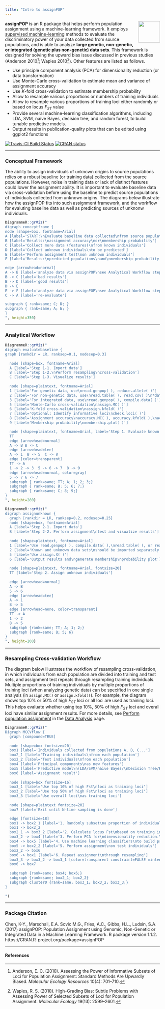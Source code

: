 ```yaml
---
title: "Intro to assignPOP"
---
```


<img src="https://www.r-project.org/logo/Rlogo.svg" width="70" align="right"> 

**assignPOP** is an R package that helps perform population assignment using a machine-learning framework. It employs [supervised machine-learning](https://en.wikipedia.org/wiki/Supervised_learning) methods to evaluate the discriminatory power of your data collected from source populations, and is able to analyze **large genetic, non-genetic, or integrated (genetic plus non-genetic) data sets**. This framework is designed for solving the upward bias issue discussed in previous studies (Anderson 2010^[Anderson, E. C. (2010). Assessing the Power of Informative Subsets of Loci for Population Assignment: Standard Methods Are Upwardly Biased. *Molecular Ecology Resources* 10(4): 701–710.]; Waples 2010^[Waples, R. S. (2010). High-Grading Bias: Subtle Problems with Assessing Power of Selected Subsets of Loci for Population Assignment. *Molecular Ecology* 19(13): 2599–2601.]). Other features are listed as follows.

- Use principle component analysis (PCA) for dimensionality reduction (or data transformation)
- Use Monte-Carlo cross-validation to estimate mean and variance of assignment accuracy
- Use *K*-fold cross-validation to estimate membership probability
- Allow to resample various proportions or numbers of training individuals
- Allow to resample various proportions of training loci either randomly or based on locus *F~ST~* value
- Provide several machine-learning classification algorithms, including LDA, SVM, naive Bayes, decision tree, and random forest, to build tunable predictive models.
- Output results in publication-quality plots that can be edited using ggplot2 functions

[![Travis-CI Build Status](https://travis-ci.org/alexkychen/assignPOP.svg?branch=master)](https://travis-ci.org/alexkychen/assignPOP)
[![CRAN status](http://www.r-pkg.org/badges/version/assignPOP)](https://cran.r-project.org/package=assignPOP)

***
### Conceptual Framework

The ability to assign individuals of unknown origins to source populations relies on a robust baseline (or training data) collected from the source populations. However, noise in training data or lack of distinct features could lower the assignment ability. It is important to evaluate baseline data via cross-validation before using the baseline to predict source populations of individuals collected from unknown origins. The diagrams below illustrate how the assignPOP fits into such assignment framework, and the workflow for evaluting baseline data as well as predicting sources of unknonw individuals.

```r
DiagrammeR::grViz("
digraph conceptframe {
node [shape=box, fontname=Arial]
A [label='START:\nEvaluate baseline data collected\nfrom source populations\n(known individuals)']
B [label='Results:\nassignment accuracy\nor\nmembership probability']
C [label='Collect more data (features)\nfrom known individuals']
D [label='Collect unknown individuals\nto be predicted']
E [label='Perform assignment test\non unknown individuals']
F [label='Results:\npredicted populations\nand\nmembership probability']

edge [arrowhead=normal]
A -> B [label='analyze data via assignPOP\nsee Analytical Workflow step 1.', fontcolor=firebrick]
B -> C [label='bad results']
B -> D [label='good results']
D -> E 
E -> F [label='analyze data via assignPOP\nsee Analytical Workflow step 2.',fontcolor=firebrick]
C -> A [label='re-evaluate']

subgraph { rank=same; C; D; }
subgraph { rank=same; A; E; }
}
", height=350)
```

***
### Analytical Workflow {#analyticalworkflow}

```r
DiagrammeR::grViz("
digraph evaluatebaseline {
graph [rankdir = LR, ranksep=0.1, nodesep=0.3]
  
  node [shape=box, fontname=Arial]
  A [label='Step 1-1. Import data']
  B [label='Step 1-2.\nPerform resampling\ncross-validation']
  C [label='Step 1-3. Visualize results']
  
  node [shape=plaintext, fontname=Arial]
  1 [label='For genetic data, use\nread.genpop( ), reduce.allele( )']
  2 [label='For non-genetic data, use\nread.table( ), read.csv( )\n*data imported as a data frame']
  3 [label='For integrated data, use\nread.genpop( ), compile.data( )']
  5 [label='Monte-Carlo cross-validation\nassign.MC( )']
  6 [label='K-fold cross-validation\nassign.kfold( )']
  7 [label='Optional: Identify informative loci\ncheck.loci( )']
  8 [label='Assignment accuracy\naccuracy.MC( ), accuracy.kfold( ),\naccuracy.plot( )']
  9 [label='Membership probability\nmembership.plot( )']

  node [shape=plaintext, fontname=Arial, label='Step 1. Evaluate known individuals', fontsize=20]
  TT
  edge [arrowhead=normal]
  A -> B B -> C
  edge [arrowhead=tee]
  A -> 1  B -> 5  C -> 8
  edge [color=transparent]
  TT -> A
  1 -> 2 -> 3  5 -> 6 -> 7  8 -> 9
  edge [arrowhead=normal, color=gray]
  5 -> 7 6 -> 7
  subgraph { rank=same; TT; A; 1; 2; 3;}
  subgraph { rank=same; B; 5; 6; 7;}
  subgraph { rank=same; C; 8; 9;}
}
", height=280)
```

```r
DiagrammeR::grViz("
digraph assignunknown {
  graph [rankdir = LR, ranksep=0.2, nodesep=0.25]
  node [shape=box, fontname=Arial]
  A [label='Step 2-1. Import data']
  B [label='Step 2-2. Perform assignment\ntest and visualize results']
  
  node [shape=plaintext, fontname=Arial]
  1 [label='Use read.genpop( ), compile.data( ),\nread.table( ), or read.csv( )']
  2 [label='Known and unknown data sets\nshould be imported separately']
  5 [label='Use assign.X( )']
  6 [label='Output results and\ngenerate membership\nprobability plot']
  
  node [shape=plaintext, fontname=Arial, fontsize=20]
  TT [label='Step 2. Assign unknown individuals']
  
  edge [arrowhead=normal]
  A -> B
  5 -> 6
  edge [arrowhead=tee]
  A -> 1 
  B -> 5
  edge [arrowhead=none, color=transparent]
  TT -> A
  1 -> 2
  B -> 5
  subgraph {rank=same; TT; A; 1; 2;}
  subgraph {rank=same; B; 5; 6}
}          
", height=200)

```

***
### Resampling Cross-validation Workflow {#RCVworkflow}
The diagram below illustrates the workflow of resampling cross-validation, in which individuals from each population are divided into training and test sets, and assignment test repeats through resampling training individuals. Multiple proportions of training individuals by multiple proportions of training loci (when analyzing genetic data) can be specified in one single analysis (in `assign.MC()` or `assign.kfold()`). For example, the diagram shows top 10% or 50% of high *F~ST~* loci or all loci are used as training loci. This helps evaluate whether using top 10%, 50% of high *F~ST~* loci and overall loci have similar assignment results. For more details, see [Perform population assignment](http://alexkychen.github.io/assignPOP/analyze.html#performassignment) in the [Data Analysis](http://alexkychen.github.io/assignPOP/analyze.html) page.      

```r
DiagrammeR::grViz("
Digraph MCCVflow {
  graph [compound=TRUE]
  
  node [shape=box fontsize=20]
  box1 [label='Individuals collected from populations A, B, C...']
  box2_1 [label='Training individuals\nfrom each population']
  box2_2 [label='Test individuals\nfrom each population'] 
  box4 [label='Principal components\nas new features']
  box5 [label='Predictive model\n(LDA/SVM/naive Bayes/\nDecision Tree/Random Forest)']
  box6 [label='Assignment result']
  
  node [shape=box fontsize=16]
  box3_1 [label='Use top 10% of high Fst\nloci as training loci']
  box3_2 [label='Use top 50% of high Fst\nloci as training loci']
  box3_3 [label='Use overall loci\nas training loci']
  
  node [shape=plaintext fontsize=20]
  box7 [label='Exit until N-time sampling is done']

  edge [fontsize=18]
  box1 -> box2_1 [label='1. Randomly subset\na proportion of individuals\nas training set; rest\nused as test set']
  box1 -> box2_2 
  box2_1 -> box3_2 [label='2. Calculate locus Fst\nbased on training individuals\nand subset a proportion of loci\nas training loci' lhead=cluster0]
  box3_2 -> box4 [label='3. Perform PCA for\ndimensionality reduction.\n(Optional for non-genetic data)' ltail=cluster0]
  box4 -> box5 [label='4. Use machine learning classifiers\nto build predictive models']
  box5 -> box2_2 [label='5. Perform assignment\non test individuals']
  box2_2 -> box6
  box6 -> box1 [label='6. Repeat assignment\nthrough resampling']
  box3_3 -> box3_2 -> box3_1 [color=transparent constraint=FALSE minlen=0]
  box6 -> box7
  
  subgraph {rank=same; box4; box6;}
  subgraph {rank=same; box2_1; box2_2}
  subgraph cluster0 {rank=same; box3_1; box3_2; box3_3;}
}
                  
")
```

***
### Package Citation 
Chen, K-Y., Marschall, E.A. Sovic M.G., Fries, A.C., Gibbs, H.L., Ludsin, S.A. (2017) assignPOP: Population Assignment using Genomic, Non-Genetic or Integrated Data in a Machine Learning Framework. R package version 1.1.2. https://CRAN.R-project.org/package=assignPOP

***
#### References

